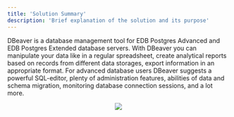 ```yaml
---
title: 'Solution Summary'
description: 'Brief explanation of the solution and its purpose'
---
```


DBeaver is a database management tool for EDB Postgres Advanced and EDB Postgres Extended database servers. With DBeaver you can manipulate your data like in a regular spreadsheet, create analytical reports based on records from different data storages, export information in an appropriate format. For advanced database users DBeaver suggests a powerful SQL-editor, plenty of administration features, abilities of data and schema migration, monitoring database connection sessions, and a lot more.

<p align="center">
  <img  src="Images/DBeaverSolutionSummary.png">
</p>